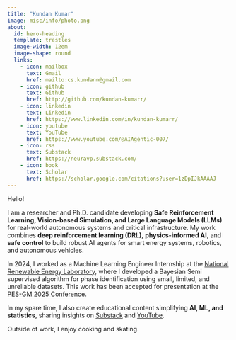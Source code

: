 ```yaml
---
title: "Kundan Kumar"
image: misc/info/photo.png
about:
  id: hero-heading
  template: trestles
  image-width: 12em
  image-shape: round
  links:
    - icon: mailbox
      text: Gmail
      href: mailto:cs.kundann@gmail.com
    - icon: github
      text: Github
      href: http://github.com/kundan-kumarr/
    - icon: linkedin
      text: Linkedin
      href: https://www.linkedin.com/in/kundan-kumarr/
    - icon: youtube
      text: YouTube
      href: https://www.youtube.com/@AIAgentic-007/
    - icon: rss
      text: Substack
      href: https://neuravp.substack.com/
    - icon: book
      text: Scholar
      href: https://scholar.google.com/citations?user=1zDpIJkAAAAJ
---
```

<!--
- icon: twitter
      text: Twitter
      href: http://twitter.com/kundan7kumar/
-->
::: {#hero-heading}

Hello! 

I am a researcher and Ph.D. candidate developing **Safe Reinforcement Learning, Vision-based Simulation, and Large Language Models (LLMs)** for real-world autonomous systems and critical infrastructure. My work combines **deep reinforcement learning (DRL)**, **physics-informed AI**, and **safe control** to build robust AI agents for smart energy systems, robotics, and autonomous vehicles.

In 2024, I worked as a Machine Learning Engineer Internship at the [National Renewable Energy Laboratory](https://www.nrel.gov/), where I developed a Bayesian Semi supervised algorithm for phase identification using small, limited, and unreliable datasets. This work has been accepted for presentation at the [PES-GM 2025 Conference](https://pes-gm.org/). 

In my spare time, I also create educational content simplifying **AI, ML, and statistics**, sharing insights on [Substack](https://neuravp.substack.com/) and [YouTube](https://www.youtube.com/@AIAgentic-007/).

Outside of work, I enjoy cooking and skating.

:::
